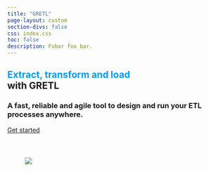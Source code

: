 ```yaml
---
title: "GRETL"
page-layout: custom
section-divs: false
css: index.css
toc: false
description: Fubar foo bar.
---
```


<section class="hero-banner content-block">

# <span style='color:#009AF1'>Extract, transform and load</span><br>with GRETL

### A fast, reliable and agile tool to design and run your ETL processes anywhere.


```{=html}
    <p>
        <a href="getting_started.html" class="btn-action-primary btn-action btn btn-success btn-lg" role="button">Get started</a>
    </p>

    <div class="quarto-figure quarto-figure-center">
        <figure class="figure">
            <p>
                <a href="images/card.png">
                    <img src="images/card.png" class="img-fluid figure-img" style="margin-top: 40px; margin-bottom: 40px">
                </a>
            </p>
        </figure>
    </div>

</section>
```
